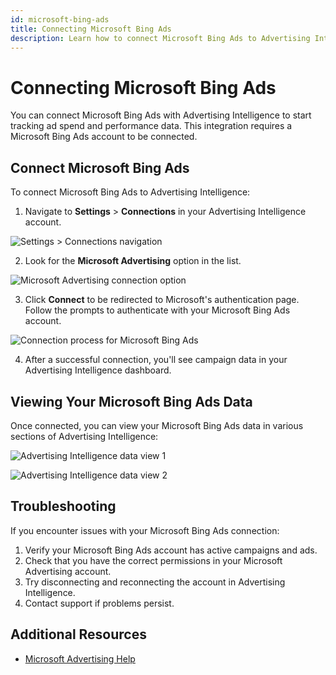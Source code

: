 ```yaml
---
id: microsoft-bing-ads
title: Connecting Microsoft Bing Ads
description: Learn how to connect Microsoft Bing Ads to Advertising Intelligence
---
```


# Connecting Microsoft Bing Ads

You can connect Microsoft Bing Ads with Advertising Intelligence to start tracking ad spend and performance data. This integration requires a Microsoft Bing Ads account to be connected.

## Connect Microsoft Bing Ads

To connect Microsoft Bing Ads to Advertising Intelligence:

1. Navigate to **Settings** > **Connections** in your Advertising Intelligence account.

![Settings > Connections navigation](./img/settings-connections.jpg)

2. Look for the **Microsoft Advertising** option in the list.

![Microsoft Advertising connection option](./img/connection-option.jpg)

3. Click **Connect** to be redirected to Microsoft's authentication page. Follow the prompts to authenticate with your Microsoft Bing Ads account.

![Connection process for Microsoft Bing Ads](./img/connection-process.jpg)

4. After a successful connection, you'll see campaign data in your Advertising Intelligence dashboard.

## Viewing Your Microsoft Bing Ads Data

Once connected, you can view your Microsoft Bing Ads data in various sections of Advertising Intelligence:

![Advertising Intelligence data view 1](./img/data-view-1.jpg)

![Advertising Intelligence data view 2](./img/data-view-2.jpg)

## Troubleshooting

If you encounter issues with your Microsoft Bing Ads connection:

1. Verify your Microsoft Bing Ads account has active campaigns and ads.
2. Check that you have the correct permissions in your Microsoft Advertising account.
3. Try disconnecting and reconnecting the account in Advertising Intelligence.
4. Contact support if problems persist.

## Additional Resources

- [Microsoft Advertising Help](https://help.ads.microsoft.com/)